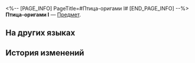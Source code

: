 <%-- [PAGE_INFO]
PageTitle=#Птица-оригами I#
[END_PAGE_INFO] --%>
{{Предмет Инфобокс
|id          = 252442
|Изображение = Предмет Птица-оригами I.png
|Тип         = 
|Инвентарь   = 
|Редкость    = 5
|Эффект      = 
|Описание    = Соберите набор карточек воспоминаний, чтобы получить усиление.
}}
{{Описание|Ваши воспоминания об Освоении могут стать источником вдохновения для игры.}}
'''Птица-оригами I''' — [[Предмет]].

==На других языках==
{{На других языках
|en   = Origami Bird (I)
|zhs  = 折纸小鸟-Ⅰ
|zht  = 摺紙小鳥-Ⅰ
|ja   = 折り紙の小鳥-I
|ko   = 종이새-Ⅰ
|es   = Pajarito de papel&nbsp;I
|fr   = Oiseau en origami (I)
|ru   = Птица-оригами I
|th   = นกกระดาษ I
|vi   = Chim Giấy-Ⅰ
|de   = Origamivogel (I)
|id   = Burung Origami I
|pt   = Pássaro de Origami (I)
}}

==История изменений==
{{История изменений|3.5}}